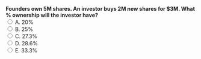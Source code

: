 ::: {.question-block}
<form onsubmit="event.preventDefault(); checkAnswer('module1_mcq_q92')" data-correct-answer="D"> 
  <strong style="display: block;">Founders own 5M shares. An investor buys 2M new shares for $3M. What % ownership will the investor have?</strong> 
  <label><input type="radio" name="module1_mcq_q92" value="A"> A. 20%</label><br>
  <label><input type="radio" name="module1_mcq_q92" value="B"> B. 25%</label><br>
  <label><input type="radio" name="module1_mcq_q92" value="C"> C. 27.3%</label><br>
  <label><input type="radio" name="module1_mcq_q92" value="D"> D. 28.6%</label><br>
  <label><input type="radio" name="module1_mcq_q92" value="E"> E. 33.3%</label><br>
</form> 

<div id="feedback-module1_mcq_q92" class="feedback" data-status="" style="display:none;"> 
✅ Correct: D. Total = 7M shares. Investor = 2M ÷ 7M = 28.6%. 
</div> 
:::
